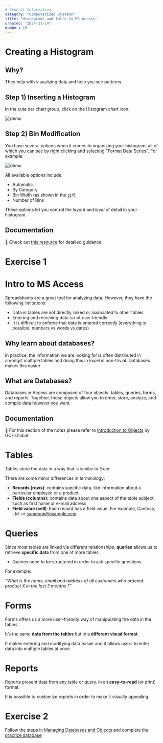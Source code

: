 ```yaml
---
# General Information
category: "Computerized Systems"
title: "Histograms and Intro to MS Access"
created: "2024-11-14"
number: 18
---
```


# Creating a Histogram

## Why?

They help with visualizing data and help you see patterns

## Step 1) Inserting a Histogram

In the cute bar chart group, click on the Histogram chart icon:

![demo](./assets/create-histo.gif)

## Step 2) Bin Modification

You have several options when it comes to organizing your histogram, all of which you can see by right clicking and selecting "Format Data Series". For example:

![demo](./assets/bins-histo.gif)

All available options include:

- Automatic
- By Category
- Bin Width (as shown in the `gif`)
- Number of Bins

These options let you control the _layout_ and _level_ of detail in your histogram.

## Documentation

📖 Check out [this resource](https://trumpexcel.com/histogram-in-excel/) for detailed guidance.

# Exercise 1

# Intro to MS Access

Spreadsheets are a great tool for analyzing data. However, they have the following limitations:

- Data in tables are not directly linked or associated to other tables
- Entering and retrieving data is not user friendly
- It is difficult to enforce that data is entered correctly (everything is possible: numbers vs words vs dates)

## Why learn about databases?

In practice, the information we are looking for is often distributed in amongst multiple tables and doing this in Excel is non-trivial. Databases makes this easier

## What are Databases?

Databases in Access are composed of four objects: tables, queries, forms, and reports. Together, these objects allow you to enter, store, analyze, and compile data however you want.

## Documentation

📖 For this section of the notes please refer to [Introduction to Objects](https://edu.gcfglobal.org/en/access2016/introduction-to-objects/1/) by GCF Global

# Tables

Tables store the data in a way that is similar to Excel.

There are some minor differences in terminology:

- **Records (rows)**: contains specific data, like information about a particular employee or a product.
- **Fields (columns):** contains data about one aspect of the table subject, such as first name or e-mail address.
- **Field value (cell)**: Each record has a field value. For example, Contoso, Ltd. or someone@example.com.

# Queries

Since most tables are linked via different relationships, **queries** allows us to retrieve **specific data** from one of more tables.

- Queries need to be structured in order to ask specific questions.

For example:

_“What is the name, email and address of all customers who ordered product X in the last 3 months ?”_

# Forms

Forms offers us a more user-friendly way of manipulating the data in the tables.

It’s the same **data from the tables** but in a **different visual format**.

It makes entering and modifying data easier and it allows users to enter data into multiple tables at once.

# Reports

Reports present data from any table or query. in an **easy-to-read** (or print) format.

It is possible to customize reports in order to make it visually appealing.

# Exercise 2

Follow the steps in [Managing Databases and Objects](https://edu.gcfglobal.org/en/access2016/managing-databases-and-objects/1/) and complete the [practice database](https://media.gcflearnfree.org/content/56f1a8e2c87fa620e88dccb8_03_22_2016/access2016_sampledatabase.accdb)
